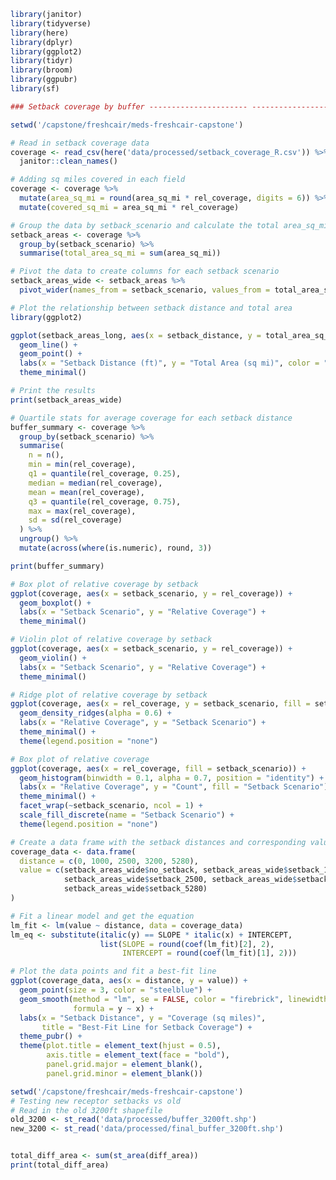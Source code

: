 ```r
library(janitor)
library(tidyverse)
library(here)
library(dplyr)
library(ggplot2)
library(tidyr)
library(broom)
library(ggpubr)
library(sf)
```


```r
### Setback coverage by buffer ---------------------- ----------------------

setwd('/capstone/freshcair/meds-freshcair-capstone')

# Read in setback coverage data
coverage <- read_csv(here('data/processed/setback_coverage_R.csv')) %>% 
  janitor::clean_names()

# Adding sq miles covered in each field
coverage <- coverage %>% 
  mutate(area_sq_mi = round(area_sq_mi * rel_coverage, digits = 6)) %>% 
  mutate(covered_sq_mi = area_sq_mi * rel_coverage)

# Group the data by setback_scenario and calculate the total area_sq_mi for each scenario
setback_areas <- coverage %>%
  group_by(setback_scenario) %>%
  summarise(total_area_sq_mi = sum(area_sq_mi)) 

# Pivot the data to create columns for each setback scenario
setback_areas_wide <- setback_areas %>%
  pivot_wider(names_from = setback_scenario, values_from = total_area_sq_mi)

# Plot the relationship between setback distance and total area
library(ggplot2)

ggplot(setback_areas_long, aes(x = setback_distance, y = total_area_sq_mi, color = setback_scenario)) +
  geom_line() +
  geom_point() +
  labs(x = "Setback Distance (ft)", y = "Total Area (sq mi)", color = "Setback Scenario") +
  theme_minimal()

# Print the results
print(setback_areas_wide)

# Quartile stats for average coverage for each setback distance
buffer_summary <- coverage %>% 
  group_by(setback_scenario) %>% 
  summarise(
    n = n(),
    min = min(rel_coverage),
    q1 = quantile(rel_coverage, 0.25),
    median = median(rel_coverage),
    mean = mean(rel_coverage),
    q3 = quantile(rel_coverage, 0.75),
    max = max(rel_coverage),
    sd = sd(rel_coverage)
  ) %>%
  ungroup() %>%
  mutate(across(where(is.numeric), round, 3))

print(buffer_summary)

# Box plot of relative coverage by setback
ggplot(coverage, aes(x = setback_scenario, y = rel_coverage)) +
  geom_boxplot() +
  labs(x = "Setback Scenario", y = "Relative Coverage") +
  theme_minimal()

# Violin plot of relative coverage by setback 
ggplot(coverage, aes(x = setback_scenario, y = rel_coverage)) +
  geom_violin() +
  labs(x = "Setback Scenario", y = "Relative Coverage") +
  theme_minimal()

# Ridge plot of relative coverage by setback
ggplot(coverage, aes(x = rel_coverage, y = setback_scenario, fill = setback_scenario)) +
  geom_density_ridges(alpha = 0.6) +
  labs(x = "Relative Coverage", y = "Setback Scenario") +
  theme_minimal() +
  theme(legend.position = "none")

# Box plot of relative coverage 
ggplot(coverage, aes(x = rel_coverage, fill = setback_scenario)) +
  geom_histogram(binwidth = 0.1, alpha = 0.7, position = "identity") +
  labs(x = "Relative Coverage", y = "Count", fill = "Setback Scenario") +
  theme_minimal() +
  facet_wrap(~setback_scenario, ncol = 1) +
  scale_fill_discrete(name = "Setback Scenario") +
  theme(legend.position = "none")
```
```r
# Create a data frame with the setback distances and corresponding values
coverage_data <- data.frame(
  distance = c(0, 1000, 2500, 3200, 5280),
  value = c(setback_areas_wide$no_setback, setback_areas_wide$setback_1000,
            setback_areas_wide$setback_2500, setback_areas_wide$setback_3200,
            setback_areas_wide$setback_5280)
)

# Fit a linear model and get the equation
lm_fit <- lm(value ~ distance, data = coverage_data)
lm_eq <- substitute(italic(y) == SLOPE * italic(x) + INTERCEPT,
                    list(SLOPE = round(coef(lm_fit)[2], 2),
                         INTERCEPT = round(coef(lm_fit)[1], 2)))

# Plot the data points and fit a best-fit line
ggplot(coverage_data, aes(x = distance, y = value)) +
  geom_point(size = 3, color = "steelblue") +
  geom_smooth(method = "lm", se = FALSE, color = "firebrick", linewidth = 1.2,
              formula = y ~ x) +
  labs(x = "Setback Distance", y = "Coverage (sq miles)",
       title = "Best-Fit Line for Setback Coverage") +
  theme_pubr() +
  theme(plot.title = element_text(hjust = 0.5),
        axis.title = element_text(face = "bold"),
        panel.grid.major = element_blank(),
        panel.grid.minor = element_blank())
```



```r
setwd('/capstone/freshcair/meds-freshcair-capstone')
# Testing new receptor setbacks vs old
# Read in the old 3200ft shapefile
old_3200 <- st_read('data/processed/buffer_3200ft.shp')
new_3200 <- st_read('data/processed/final_buffer_3200ft.shp')
```

```r

```

```r
total_diff_area <- sum(st_area(diff_area))
print(total_diff_area)
```


